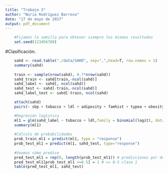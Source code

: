 ```yaml
---
title: "Trabajo 3"
author: "Nuria Rodríguez Barroso"
date: "17 de mayo de 2017"
output: pdf_document
---
```


```r
    #Fijamos la semilla para obtener siempre los mismos resultados
    set.seed(123456789)
```

#Clasificación.

```r
  
    sahd <- read.table("./data/SAHD", sep=",",head=T, row.names = 1)
    summary(sahd)
    
    train <- sample(nrow(sahd), 0.7*nrow(sahd))
    sahd_train <- sahd[train,-ncol(sahd)]
    sahd_label <- sahd[, ncol(sahd)]
    sahd_test <- sahd[-train,-ncol(sahd)]
    sahd_label_test <- sahd[-train, ncol(sahd)

    attach(sahd)
    pairs(~ sbp + tobacco + ldl + adiposity + famhist + typea + obesity + alcohol + age, data= sahd, col = chd+3)

    #Regresión logística
    ml1 = glm(sahd_label ~ tobacco + ldl,family = binomial(logit), data = sahd[,-ncol(sahd)], subset=train)
    summary(ml1)
    
    #Cálculo de probabilidades
    prob_train_ml1 = predict(ml1, type = "response")
    prob_test_ml1 = predict(ml1, sahd_test, type="response")
    
    #Veamos cómo predice 
    pred_test_ml1 = rep(0, length(prob_test_ml1)) # predicciones por defecto 0
    pred_test_ml1[prob_test_ml1 >=0.5] = 1 # >= 0.5 clase 1
    table(pred_test_ml1, sahd_test) 
    
```
